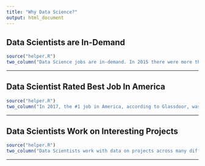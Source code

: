 ```yaml
---
title: "Why Data Science?"
output: html_document
---
```


## __Data Scientists are In-Demand__

```r
source("helper.R")
two_column("Data Science jobs are in-demand. In 2015 there were more than 2.5 million job listings for data scientists and analysts. And, by 2020, 15% growth is projected in the field. With a growing field, there are many jobs available.","./img/why_data_science/growth.jpg")
```

-----

## __Data Scientist Rated Best Job In America__

```r
source("helper.R")
two_column("In 2017, the #1 job in America, according to Glassdoor, was 'data scientist.' This is because there are many job openings, data scientists tend to earn a good living, and are generally satisfied with their job.","./img/why_data_science/career2017.png",iside="right")
```

-----

## __Data Scientists Work on Interesting Projects__
```r
source("helper.R")
two_column("Data Scientists work with data on projects across many different topics. Some work to improve our health, Others help companies make more money. And, others develop apps to help us understand data better. The possibilities are endless. Learning the skills to become a data scientist opens up these possibilities.","./img/why_data_science/dataanalysis.jpg")
```

-----
